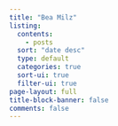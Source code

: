 ```yaml
---
title: "Bea Milz"
listing:
  contents: 
    - posts
  sort: "date desc"
  type: default
  categories: true
  sort-ui: true
  filter-ui: true
page-layout: full
title-block-banner: false
comments: false
---
```

